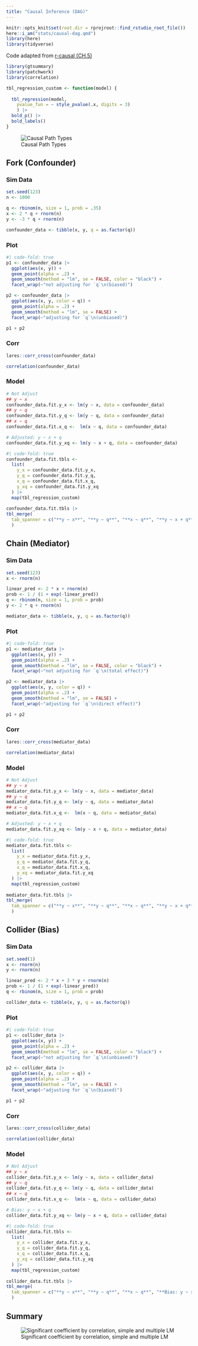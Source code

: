 ```yaml
---
title: "Causal Inference (DAG)"
---
```


```r
knitr::opts_knit$set(root.dir = rprojroot::find_rstudio_root_file())
here::i_am("stats/causal-dag.qmd")
library(here)
library(tidyverse)
```

Code adapted from [r-causal (CH.5)](https://www.r-causal.org/chapters/05-dags)

```r
library(gtsummary)
library(patchwork)
library(correlation)
```

```r
tbl_regression_custom <- function(model) {
  
  tbl_regression(model,
    pvalue_fun = ~ style_pvalue(.x, digits = 3)
    ) |> 
  bold_p() |> 
  bold_labels()
}
```

![Causal Path Types](/pic/causal/fig-dag-path-types-1.png)

## Fork (Confounder)

### Sim Data

```r
set.seed(123)
n <- 1000

q <- rbinom(n, size = 1, prob = .35)
x <- 2 * q + rnorm(n)
y <- -3 * q + rnorm(n)

confounder_data <- tibble(x, y, q = as.factor(q))
```

### Plot

```r
#| code-fold: true
p1 <- confounder_data |>
  ggplot(aes(x, y)) +
  geom_point(alpha = .2) +
  geom_smooth(method = "lm", se = FALSE, color = "black") +
  facet_wrap(~"not adjusting for `q`\n(biased)")

p2 <- confounder_data |>
  ggplot(aes(x, y, color = q)) +
  geom_point(alpha = .2) +
  geom_smooth(method = "lm", se = FALSE) +
  facet_wrap(~"adjusting for `q`\n(unbiased)")

p1 + p2
```

### Corr

```r
lares::corr_cross(confounder_data)
```

```r
correlation(confounder_data)
```

### Model

```r
# Not Adjust
## y ~ x
confounder_data.fit.y_x <- lm(y ~ x, data = confounder_data)
## y ~ q 
confounder_data.fit.y_q <- lm(y ~ q, data = confounder_data)
## x ~ q
confounder_data.fit.x_q <-  lm(x ~ q, data = confounder_data)

# Adjusted: y ~ x + q 
confounder_data.fit.y_xq <- lm(y ~ x + q, data = confounder_data)
```

```r
#| code-fold: true
confounder_data.fit.tbls <- 
  list(
    y_x = confounder_data.fit.y_x,
    y_q = confounder_data.fit.y_q,
    x_q = confounder_data.fit.x_q,
    y_xq = confounder_data.fit.y_xq
  ) |> 
  map(tbl_regression_custom)
  
confounder_data.fit.tbls |> 
tbl_merge(
  tab_spanner = c("**y ~ x**", "**y ~ q**", "**x ~ q**", "**y ~ x + q**")
  )
```



## Chain (Mediator)

### Sim Data


```r
set.seed(123)
x <- rnorm(n)

linear_pred <- 2 * x + rnorm(n)
prob <- 1 / (1 + exp(-linear_pred))
q <- rbinom(n, size = 1, prob = prob)
y <- 2 * q + rnorm(n)

mediator_data <- tibble(x, y, q = as.factor(q))
```

### Plot

```r
#| code-fold: true
p1 <- mediator_data |>
  ggplot(aes(x, y)) +
  geom_point(alpha = .2) +
  geom_smooth(method = "lm", se = FALSE, color = "black") +
  facet_wrap(~"not adjusting for `q`\n(total effect)")

p2 <- mediator_data |>
  ggplot(aes(x, y, color = q)) +
  geom_point(alpha = .2) +
  geom_smooth(method = "lm", se = FALSE) +
  facet_wrap(~"adjusting for `q`\n(direct effect)")

p1 + p2
```

### Corr

```r
lares::corr_cross(mediator_data)
```


```r
correlation(mediator_data)
```

### Model

```r
# Not Adjust
## y ~ x
mediator_data.fit.y_x <- lm(y ~ x, data = mediator_data)
## y ~ q 
mediator_data.fit.y_q <- lm(y ~ q, data = mediator_data)
## x ~ q
mediator_data.fit.x_q <-  lm(x ~ q, data = mediator_data)

# Adjusted: y ~ x + q 
mediator_data.fit.y_xq <- lm(y ~ x + q, data = mediator_data)
```


```r
#| code-fold: true
mediator_data.fit.tbls <- 
  list(
    y_x = mediator_data.fit.y_x,
    y_q = mediator_data.fit.y_q,
    x_q = mediator_data.fit.x_q,
    y_xq = mediator_data.fit.y_xq
  ) |> 
  map(tbl_regression_custom)
  
mediator_data.fit.tbls |> 
tbl_merge(
  tab_spanner = c("**y ~ x**", "**y ~ q**", "**x ~ q**", "**y ~ x + q**")
  )
```




## Collider (Bias)

### Sim Data


```r
set.seed(1)
x <- rnorm(n)
y <- rnorm(n)

linear_pred <- 2 * x + 3 * y + rnorm(n)
prob <- 1 / (1 + exp(-linear_pred))
q <- rbinom(n, size = 1, prob = prob)

collider_data <- tibble(x, y, q = as.factor(q))
```

### Plot

```r
#| code-fold: true
p1 <- collider_data |>
  ggplot(aes(x, y)) +
  geom_point(alpha = .2) +
  geom_smooth(method = "lm", se = FALSE, color = "black") +
  facet_wrap(~"not adjusting for `q`\n(unbiased)")

p2 <- collider_data |>
  ggplot(aes(x, y, color = q)) +
  geom_point(alpha = .2) +
  geom_smooth(method = "lm", se = FALSE) +
  facet_wrap(~"adjusting for `q`\n(biased)")

p1 + p2
```

### Corr

```r
lares::corr_cross(collider_data)
```


```r
correlation(collider_data)
```

### Model

```r
# Not Adjust
## y ~ x
collider_data.fit.y_x <- lm(y ~ x, data = collider_data)
## y ~ q 
collider_data.fit.y_q <- lm(y ~ q, data = collider_data)
## x ~ q
collider_data.fit.x_q <-  lm(x ~ q, data = collider_data)

# Bias: y ~ x + q 
collider_data.fit.y_xq <- lm(y ~ x + q, data = collider_data)
```


```r
#| code-fold: true
collider_data.fit.tbls <- 
  list(
    y_x = collider_data.fit.y_x,
    y_q = collider_data.fit.y_q,
    x_q = collider_data.fit.x_q,
    y_xq = collider_data.fit.y_xq
  ) |> 
  map(tbl_regression_custom)
  
collider_data.fit.tbls |> 
tbl_merge(
  tab_spanner = c("**y ~ x**", "**y ~ q**", "**x ~ q**", "**Bias: y ~ x + q**")
  )
```


## Summary

![Significant coefficient by correlation, simple and multiple LM](/pic/causal/fig-dag-path-types-coeff)



